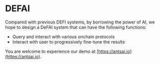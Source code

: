 # DEFAI

Compared with previous DEFI systems, by borrowing the power of AI, we hope to design a DeFAI system that can have the following functions:

- Query and interact with various onchain protocols
- Interact with user to progressively fine-tune the results

You are welcome to experience our demo at [https://antsai.io](https://antsai.io).
